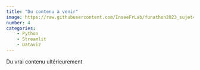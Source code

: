 ```yaml
---
title: "Du contenu à venir"
image: https://raw.githubusercontent.com/InseeFrLab/funathon2023_sujet4/main/img/demo_yuka.png
number: 4
categories:
    - Python
    - Streamlit
    - Dataviz
---
```


Du vrai contenu ultérieurement
